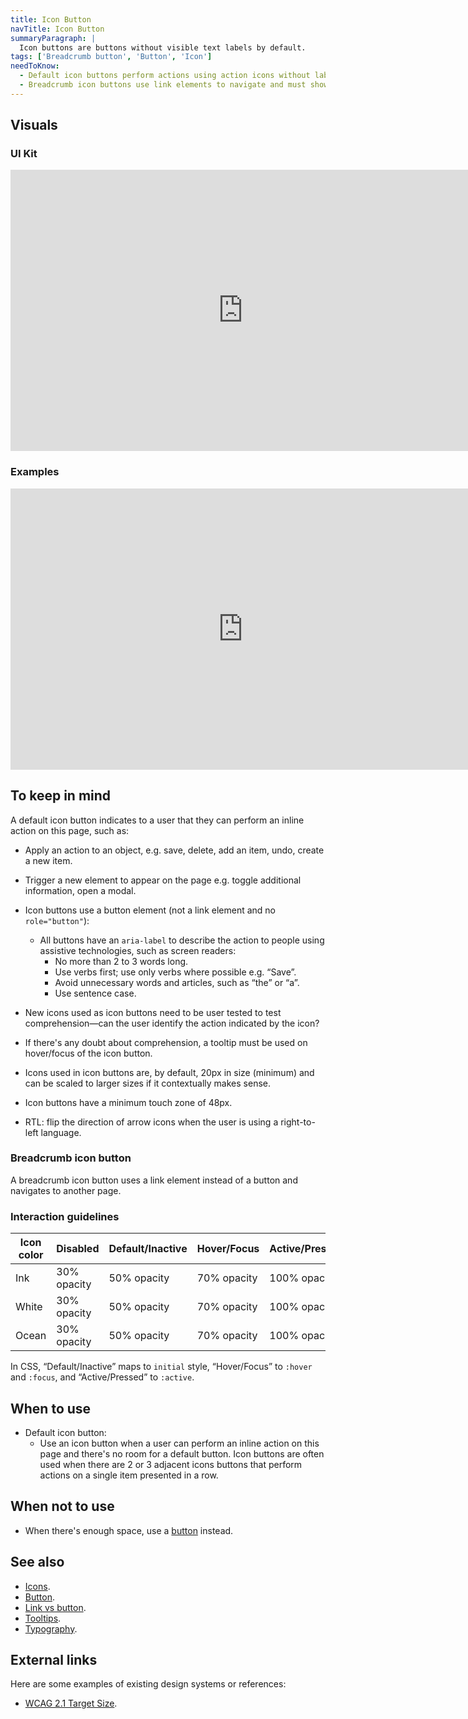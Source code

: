 ```yaml
---
title: Icon Button
navTitle: Icon Button
summaryParagraph: |
  Icon buttons are buttons without visible text labels by default.
tags: ['Breadcrumb button', 'Button', 'Icon']
needToKnow:
  - Default icon buttons perform actions using action icons without labels
  - Breadcrumb icon buttons use link elements to navigate and must show a destination as text on hover/focus
---
```


## Visuals

### UI Kit

<iframe style="border: none;" width="744" height="450" src="https://www.figma.com/embed?embed_host=share&url=https%3A%2F%2Fwww.figma.com%2Ffile%2Fe3TyAOZKfLg9cA01Iy1Mgm%2FKaizen-Site-embed%3Fnode-id%3D1387%253A1" allowfullscreen></iframe>

### Examples

<iframe style="border: none;" width="744" height="450" src="https://www.figma.com/embed?embed_host=share&url=https%3A%2F%2Fwww.figma.com%2Ffile%2Fe3TyAOZKfLg9cA01Iy1Mgm%2FKaizen-Site-embed%3Fnode-id%3D1387%253A10" allowfullscreen></iframe>

## To keep in mind

A default icon button indicates to a user that they can perform an inline action on this page, such as:

- Apply an action to an object, e.g. save, delete, add an item, undo, create a new item.
- Trigger a new element to appear on the page e.g. toggle additional information, open a modal.

- Icon buttons use a button element (not a link element and no `role="button"`):
  - All buttons have an `aria-label` to describe the action to people using assistive technologies, such as screen readers:
    - No more than 2 to 3 words long.
    - Use verbs first; use only verbs where possible e.g. “Save”.
    - Avoid unnecessary words and articles, such as “the” or “a”.
    - Use sentence case.
- New icons used as icon buttons need to be user tested to test comprehension—can the user identify the action indicated by the icon?
- If there's any doubt about comprehension, a tooltip must be used on hover/focus of the icon button.
- Icons used in icon buttons are, by default, 20px in size (minimum) and can be scaled to larger sizes if it contextually makes sense.
- Icon buttons have a minimum touch zone of 48px.
- RTL: flip the direction of arrow icons when the user is using a right-to-left language.

### Breadcrumb icon button

A breadcrumb icon button uses a link element instead of a button and navigates to another page.

### Interaction guidelines

| Icon color | Disabled    | Default/Inactive | Hover/Focus | Active/Pressed |
| ---------- | ----------- | ---------------- | ----------- | -------------- |
| Ink        | 30% opacity | 50% opacity      | 70% opacity | 100% opacity   |
| White      | 30% opacity | 50% opacity      | 70% opacity | 100% opacity   |
| Ocean      | 30% opacity | 50% opacity      | 70% opacity | 100% opacity   |

In CSS, “Default/Inactive” maps to `initial` style, “Hover/Focus” to `:hover` and `:focus`, and “Active/Pressed” to `:active`.

## When to use

- Default icon button:
  - Use an icon button when a user can perform an inline action on this page and there's no room for a default button. Icon buttons are often used when there are 2 or 3 adjacent icons buttons that perform actions on a single item presented in a row.

## When not to use

- When there's enough space, use a [button](../button) instead.

## See also

- [Icons](../icons).
- [Button](../button).
- [Link vs button](../link-vs-button).
- [Tooltips](../tooltips).
- [Typography](../typography).

## External links

Here are some examples of existing design systems or references:

- [WCAG 2.1 Target Size](https://www.w3.org/TR/WCAG21/#target-size).
